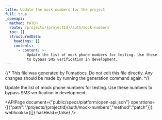 ```yaml
---
title: Update the mock numbers for the project
full: true
_openapi:
  method: PATCH
  route: /projects/{projectId}/auth/mock-numbers
  toc: []
  structuredData:
    headings: []
    contents:
      - content: >-
          Update the list of mock phone numbers for testing. Use these numbers
          to bypass SMS verification in development.
---
```


{/* This file was generated by Fumadocs. Do not edit this file directly. Any changes should be made by running the generation command again. */}

Update the list of mock phone numbers for testing. Use these numbers to bypass SMS verification in development.

<APIPage document={"public/specs/platform/open-api.json"} operations={[{"path":"/projects/{projectId}/auth/mock-numbers","method":"patch"}]} webhooks={[]} hasHead={false} />